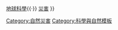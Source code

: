 {{Navbox
|border={{{border|}}}
|name    = 自然灾害
|title   = [[自然灾害]]
|state   = {{{state<includeonly>|autocollapse</includeonly>}}}
|tracking = <includeonly>no</includeonly>
|listclass = hlist
|group1  = 按<br/>[[現象|現<br/>象]]<br/>分<br/>類
|list1   = 
          {{Navbox subgroup
          |group1  = <center>[[氣象]]與[[氣候]]<br />災害</center>
          |list1   = 
                    {{Navbox subgroup
                    |group1  = [[風災]]
                    |list1   = 
* [[氣旋]]
** [[熱帶氣旋]]
*** [[颱風]]
** [[亞熱帶氣旋|副熱帶氣旋]]
** [[副溫帶氣旋]]
** [[溫帶氣旋]]
* [[龍捲風]]
* [[塵捲風]]
* [[沙尘暴]]
                    |group2  = [[寒災]]
                    |list2   = 
* [[寒潮]]
* [[雪暴]]
                    |group3  = [[火災]]
                    |list3   = 
* [[山火]]
                    |group4  = [[乾旱|旱災]]
                    |list4   = 
* [[乾旱]]
* [[乾枯]]
                    |group5  = [[洪水|水災]]
                    |list5   = 
* [[洪水]]
                    }}
* [[雷]]、雷暴
* [[熱浪]]
* [[厄尔尼诺现象|-{zh-hans:厄尔尼诺;zh-hk:厄爾尼諾;zh-tw:聖嬰;}-现象]]
* [[拉尼娜现象|-{zh-hans:拉尼娜;zh-hk:拉尼娜;zh-tw:反聖嬰;}-现象]]
* [[全球暖化]]
* [[冰雹]]
* [[雾]]害
* [[霾害]]
          |group2  = [[地理]]災害
          |list2   = 
                    {{Navbox subgroup
                    |group1  = [[地震學]]
                    |list1   = 
* [[地震]]
* [[海嘯]]
* [[火山]]噴發
* [[湖底噴發]]
* [[板塊運動]]
                    |group2  = [[地質學]]
                    |list2   = 
* [[崩壞作用]]
** [[雪崩]]
** [[山崩]]
** [[泥石流|-{zh-cn:泥石流; zh-hk:泥石流; zh-tw:土石流;}-]]
* [[倒塌]]
* [[地層下陷]]
* [[水土流失]]
                    }}

          |group3  = [[生物]]災害
          |list3   = 
* [[傳染病]]
* [[流行病]]
** [[瘟疫]]
* [[病媒蚊]]
** [[蚊疫]]
* [[蝗災]]
* [[饑荒]]
* [[虫害]]
* [[鼠害]]
          |group4  = [[水文学|水文]]災害
          |list4   = 
* [[洪災]]
* [[酸雨]]
* [[海冰]]
* [[凌汛]]
* [[赤潮]]
* [[风暴潮]]
* [[海洋災害]]
* [[鋒面雨]]
** [[梅雨]]
* [[對流雨]]
          |group5  = [[天文]]災害
          |list5   = 
* [[撞擊事件]]
* [[伽瑪射線暴]]
* [[太陽耀斑]]
* [[超新星]]
* [[極超新星]]
* [[磁暴]]
* [[电商层扰动]]
          |group6  = [[複合型災害]]
          |list6   = 
* [[氣旋]]
** [[熱帶氣旋]]
** [[副熱帶氣旋]]
** [[溫帶氣旋]]
** [[副溫帶氣旋]]
* [[鋒面雨]]
** [[梅雨]]
* [[對流雨]]
* [[地震]]
* [[火山]]噴發
* [[撞擊事件]]
          }}

|group2  = 按<br/>[[物質|物<br/>質]]<br/>分<br/>類
|list2   = 
          {{Navbox subgroup
          |group1  = [[土壤|地]]、[[岩石|石]]、[[灰塵|塵]]
          |list1   = 
* [[地震]]
* [[山崩]]
* [[泥石流]]
* [[火山]]
** [[火山泥流]]
* [[沙尘暴]]
* [[塵捲風]]
* [[撞擊事件]]
          |group2  = [[水]]
          |list2   = 
                    {{Navbox subgroup
                    |group1  = 液體
                    |list1   = 
* [[洪水]]
* [[海嘯]]
* [[酸雨]]
                    |group2  = 固體
                    |list2   = 
* [[雪崩]]
* [[雪暴]]
* [[海冰]]
* [[冰雹]]
                    |group3  = 氣體
                    |list3   = 
* [[氣旋]]
** [[熱帶氣旋]]
** [[副熱帶氣旋]]
** [[溫帶氣旋]]
** [[副溫帶氣旋]]
* [[龍捲風]]
* [[雾]]
* [[湖底噴發]]
* [[雪暴]]
                    }}
          |group3  = [[火]]
          |list3   = 
* [[山火]]
          }}


|group3  = 列表
|list3   = 
* [[按死亡人数排列的自然灾害列表|自然災害死亡人數列表]]
* {{link-en|洪災列表|List of floods}}
* [[火災列表]]
** {{link-en|山火列表|List of wildfires}}
* {{link-en|熱帶氣旋列表|List of tropical cyclones}}
* [[溫帶氣旋列表]]
* [[地震列表]]
|below = {{Icon|Portal}} [[Portal:災害|災害]]{{·}}{{Icon|Portal}} [[Portal:地球科學|地球科學]]{{·}}{{Icon|Template}} [[Template:Disasters|災害]]
}}<noinclude>
[[Category:自然災害]]
[[Category:科學與自然模板]]
</noinclude>